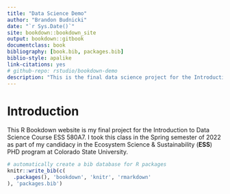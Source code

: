 ```yaml
--- 
title: "Data Science Demo"
author: "Brandon Budnicki"
date: "`r Sys.Date()`"
site: bookdown::bookdown_site
output: bookdown::gitbook
documentclass: book
bibliography: [book.bib, packages.bib]
biblio-style: apalike
link-citations: yes
# github-repo: rstudio/bookdown-demo
description: "This is the final data science project for the Introduction to Data Science Course ESS 580A7."
---
```


# Introduction

This R Bookdown website is my final project for the Introduction to Data Science Course ESS 580A7. I took this class in the Spring semester of 2022 as part of my candidacy in the Ecosystem Science & Sustainability (**ESS**) PHD program at Colorado State University.



```r
# automatically create a bib database for R packages
knitr::write_bib(c(
  .packages(), 'bookdown', 'knitr', 'rmarkdown'
), 'packages.bib')
```
